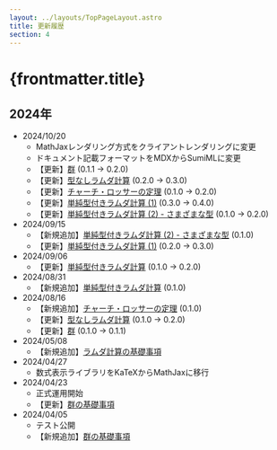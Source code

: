 ```yaml
---
layout: ../layouts/TopPageLayout.astro
title: 更新履歴
section: 4
---
```


# {frontmatter.title}

<MainColorDivider />

## 2024年

- 2024/10/20
  - MathJaxレンダリング方式をクライアントレンダリングに変更
  - ドキュメント記載フォーマットをMDXからSumiMLに変更
  - 【更新】[群](../algebra/group-basics) (0.1.1 → 0.2.0)
  - 【更新】[型なしラムダ計算](../lambda-calculus/untyped-lambda-calculus) (0.2.0 → 0.3.0)
  - 【更新】[チャーチ・ロッサーの定理](../lambda-calculus/church-rosser-theorem) (0.1.0 → 0.2.0)
  - 【更新】[単純型付きラムダ計算 (1)](../type-theory/simply-typed-lambda-calculus) (0.3.0 → 0.4.0)
  - 【更新】[単純型付きラムダ計算 (2) - さまざまな型](../type-theory/simple-types) (0.1.0 → 0.2.0)
- 2024/09/15
  - 【新規追加】[単純型付きラムダ計算 (2) - さまざまな型](../type-theory/simple-types) (0.1.0)
  - 【更新】[単純型付きラムダ計算 (1)](../type-theory/simply-typed-lambda-calculus) (0.2.0 → 0.3.0)
- 2024/09/06
  - 【更新】[単純型付きラムダ計算](../type-theory/simply-typed-lambda-calculus) (0.1.0 → 0.2.0)
- 2024/08/31
  - 【新規追加】[単純型付きラムダ計算](../type-theory/simply-typed-lambda-calculus) (0.1.0)
- 2024/08/16
  - 【新規追加】[チャーチ・ロッサーの定理](../lambda-calculus/church-rosser-theorem) (0.1.0)
  - 【更新】[型なしラムダ計算](../lambda-calculus/untyped-lambda-calculus) (0.1.0 → 0.2.0)
  - 【更新】[群](../algebra/group-basics) (0.1.0 → 0.1.1)
- 2024/05/08
  - 【新規追加】[ラムダ計算の基礎事項](../lambda-calculus/untyped-lambda-calculus)
- 2024/04/27
  - 数式表示ライブラリをKaTeXからMathJaxに移行
- 2024/04/23 
  - 正式運用開始
  - 【更新】[群の基礎事項](../algebra/group-basics)
- 2024/04/05 
  - テスト公開
  - 【新規追加】[群の基礎事項](../algebra/group-basics)

